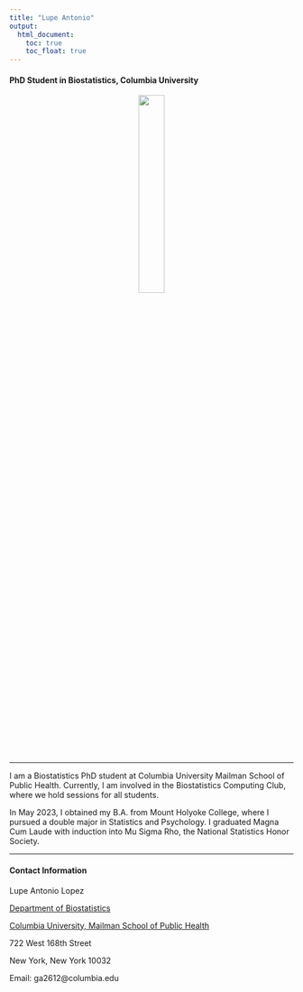 ```yaml
---
title: "Lupe Antonio"
output: 
  html_document:
    toc: true
    toc_float: true
---
```


#### PhD Student in Biostatistics, Columbia University

<center>
![](images/senior_profile.jpg){width=30%}
</center>


---

I am a Biostatistics PhD student at Columbia University Mailman School of Public Health. Currently, I am involved in the Biostatistics Computing Club, where we hold sessions for all students.

In May 2023, I obtained my B.A. from Mount Holyoke College, where I pursued a double major in Statistics and Psychology. I graduated Magna Cum Laude with induction into Mu Sigma Rho, the National Statistics Honor Society.


---


#### Contact Information

Lupe Antonio Lopez

[Department of Biostatistics](https://www.publichealth.columbia.edu/academics/departments/biostatistics)

[Columbia University, Mailman School of Public Health](https://www.publichealth.columbia.edu/)

722 West 168th Street 

New York, New York 10032

Email: ga2612@columbia.edu

